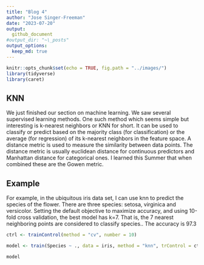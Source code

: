 ```yaml
---
title: "Blog 4"
author: "Jose Singer-Freeman"
date: "2023-07-20"
output: 
  github_document
#output_dir: "~\_posts"
output_options:
  keep_md: true
---
```


```r
knitr::opts_chunk$set(echo = TRUE, fig.path = "../images/")
library(tidyverse)
library(caret)
```
##  KNN

We just finished our section on machine learning.  We saw several supervised learning methods.  One such method which seems simple but interesting is k-nearest neighbors or KNN for short. It can be used to classify or predict  based on the majority class (for classification) or the average (for regression) of its k-nearest neighbors in the feature space. A distance metric is used to measure the similarity between data points. The distance metric is usually euclidean distance for continuous predictors and Manhattan distance for categorical ones.  I learned this Summer that when combined these are  the Gowen metric.


## Example
For example, in the ubiquitous iris data set, I can use knn to predict the species of the flower.  There are three species:  setosa, virginica and versicolor.  Setting the default objective  to maximize accuracy, and using 10-fold cross validation, the best model has k=7.  That is, the 7 nearest neighboring points are considered to classify  species..  The accuracy is 97.3


```r

ctrl <- trainControl(method = "cv", number = 10)

model <- train(Species ~ ., data = iris, method = "knn", trControl = ctrl)

model

```

